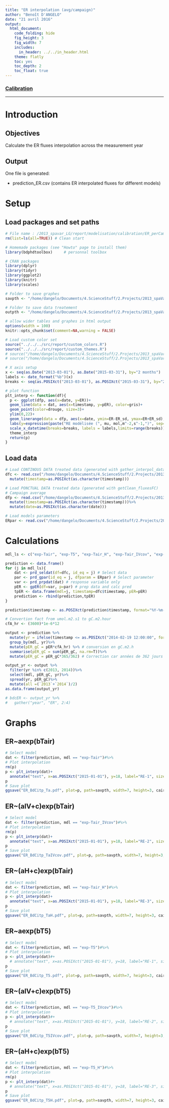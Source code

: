 ```yaml
---
title: "ER interpolation (avg/campaign)"
author: "Benoît D'ANGELO"
date: "21 avril 2016"
output:
  html_document:
    code_folding: hide
    fig_height: 3
    fig_width: 7
    includes:
      in_header: ../../in_header.html
    theme: flatly
    toc: yes
    toc_depth: 2
    toc_float: true
---
```


<h3><a href="../mod_toc.html"> Calibration </a></h3>
***

# Introduction

## Objectives

Calculate the ER fluxes interpolation across the measurement year

## Output

One file is generated:

* prediction_ER.csv (contains ER interpolated fluxes for different models)

# Setup

## Load packages and set paths

```r
# File name : /2013_spavar_LG/report/modelisation/calibration/ER_perCampaign_int.Rmd
rm(list=ls(all=TRUE)) # Clean start

# Homemade packages (see "Howto" page to install them)
library(bdphdtoolbox)     # personnal toolbox

# CRAN packages
library(dplyr)
library(tidyr)
library(ggplot2)
library(knitr)
library(scales)

# Folder to save graphes
savpth <- "/home/dangelo/Documents/4.ScienceStuff/2.Projects/2013_spaVar_LG/graphs/carbonbalance/ecosyst/interpolation"

# Folder to save data treatement
outpth <- "/home/dangelo/Documents/4.ScienceStuff/2.Projects/2013_spaVar_LG/data/processed"

# allow wider tables and graphes in html output
options(width = 100)
knitr::opts_chunk$set(comment=NA,warning = FALSE)

# Load custom color set
source("../../../src/report/custom_colors.R")
source("../../../src/report/custom_themes.R")
# source("/home/dangelo/Documents/4.ScienceStuff/2.Projects/2013_spaVar_LG/src/report/custom_colors.R")
# source("/home/dangelo/Documents/4.ScienceStuff/2.Projects/2013_spaVar_LG/src/report/custom_themes.R")
```

```r
# X axis setup
x <- seq(as.Date("2013-03-01"), as.Date("2015-03-31"), by="2 months")
labels <- date_format("%b")(x)
breaks <- seq(as.POSIXct("2013-03-01"), as.POSIXct("2015-03-31"), by="2 months")

# plot function
plt_interp <- function(df){
  p <- ggplot(dfp, aes(x=date, y=ER))+
  geom_line(data = dat, aes(x=timestamp, y=pER), color=gris)+
  geom_point(color=drouge, size=3)+
  ylim(0,22)+
  geom_linerange(data = dfp, aes(x=date, ymin=ER-ER_sd, ymax=ER+ER_sd), color=drouge)+
  labs(y=expression(paste("RE modélisée (", mu, mol,m^-2,s^-1,")", sep="")), x="2013-2014")+
  scale_x_datetime(breaks=breaks, labels = labels,limits=range(breaks))+
  theme_interp
  return(p)
}


```

## Load data

```r
# Load CONTINOUS DATA treated data (generated with gather_interpol_data.R)
dfc <- read.csv("/home/dangelo/Documents/4.ScienceStuff/2.Projects/2013_spaVar_LG/data/processed/env_var_interp.csv")%>%
  mutate(timestamp=as.POSIXct(as.character(timestamp)))
```

```r
# Load PONCTUAL DATA treated data (generated with getClean_fluxesFC)
# Campaign average
dfp <- read.csv("/home/dangelo/Documents/4.ScienceStuff/2.Projects/2013_spaVar_LG/data/processed/cl_fluxesFC_avg.csv")%>%
  mutate(timestamp=as.POSIXct(as.character(timestamp)))%>%
  mutate(date=as.POSIXct(as.character(date)))
```

```r
# Load models parameters
ERpar <- read.csv("/home/dangelo/Documents/4.ScienceStuff/2.Projects/2013_spaVar_LG/data/processed/ER_mdlpar.csv")
```

# Calculations
```r
mdl_ls <- c("exp-Tair", "exp-T5", "exp-Tair_H", "exp-Tair_IVcov", "exp-T5_H", "exp-T5_IVcov")

prediction <- data.frame()
for (j in mdl_ls){
    dat <- prd_seldat(df=dfc, id_eq = j) # Select data
    par <- prd_gpar(id_eq = j, dfparam = ERpar) # Select parameter
    var <- prd_prpdat(dat) # response variable only
    pER <- gpER(df=var, p=par) # prep data and calc pred
    tpER <- data.frame(mdl=j, timestamp=dfc$timestamp, pER=pER)
    prediction <- rbind(prediction,tpER)
}

prediction$timestamp <- as.POSIXct(prediction$timestamp, format="%Y-%m-%d %H:%M:%S")
```

```r
# Convertion fact from umol.m2.s1 to gC.m2.hour
cfA_hr <- (3600)*1e-6*12

output <- prediction %>%
  mutate(yr = ifelse(timestamp <= as.POSIXct("2014-02-19 12:00:00", format="%Y-%m-%d %H:%M:%S"), "2013", "2014"))%>%
  group_by(mdl, yr)%>%
  mutate(pER_gC = pER*cfA_hr) %>% # conversion en gC.m2.h
  summarise(pER_gC = sum(pER_gC, na.rm=T))%>%
  mutate(pER_gC = pER_gC*365/362) # Correction car années de 362 jours

output_yr <- output %>%
  filter(yr %in% c(2013, 2014))%>%
  select(mdl, pER_gC, yr)%>%
  spread(yr, pER_gC)%>%
  mutate(all =(`2013`+`2014`)/2)
as.data.frame(output_yr)

# bdcER <- output_yr %>%
#   gather("year", "ER", 2:4)

```

# Graphs {.tabset}

## ER~aexp(bTair)

```r
# Select model
dat <- filter(prediction, mdl == "exp-Tair")#%>%
# Plot interpolation
rm(p)
p <- plt_interp(dat)+
  annotate("text", x=as.POSIXct("2015-01-01"), y=18, label="RE-1", size=5)
p
# Save plot
ggsave("ER_BdCitp_Ta.pdf", plot=p, path=savpth, width=7, height=3, cairo_pdf)
```

## ER~(aIV+c)exp(bTair)

```r
# Select model
dat <- filter(prediction, mdl == "exp-Tair_IVcov")#%>%
# Plot interpolation
rm(p)
p <- plt_interp(dat)+
  annotate("text", x=as.POSIXct("2015-01-01"), y=18, label="RE-2", size=5)
p
# Save plot
ggsave("ER_BdCitp_TaIVcov.pdf", plot=p, path=savpth, width=7, height=3, cairo_pdf)
```

## ER~(aH+c)exp(bTair)

```r
# Select model
dat <- filter(prediction, mdl == "exp-Tair_H")#%>%
# Plot interpolation
p <- plt_interp(dat)+
  annotate("text", x=as.POSIXct("2015-01-01"), y=18, label="RE-3", size=5)
p
# Save plot
ggsave("ER_BdCitp_TaH.pdf", plot=p, path=savpth, width=7, height=3, cairo_pdf)
```

## ER~aexp(bT5)

```r
# Select model
dat <- filter(prediction, mdl == "exp-T5")#%>%
# Plot interpolation
p <- plt_interp(dat)#+
  # annotate("text", x=as.POSIXct("2015-01-01"), y=18, label="RE-1", size=5)
p
# Save plot
ggsave("ER_BdCitp_T5.pdf", plot=p, path=savpth, width=7, height=3, cairo_pdf)
```

## ER~(aIV+c)exp(bT5)

```r
# Select model
dat <- filter(prediction, mdl == "exp-T5_IVcov")#%>%
# Plot interpolation
p <- plt_interp(dat)#+
  # annotate("text", x=as.POSIXct("2015-01-01"), y=18, label="RE-2", size=5)
p
# Save plot
ggsave("ER_BdCitp_T5IVcov.pdf", plot=p, path=savpth, width=7, height=3, cairo_pdf)
```

## ER~(aH+c)exp(bT5)

```r
# Select model
dat <- filter(prediction, mdl == "exp-T5_H")#%>%
# Plot interpolation
rm(p)
p <- plt_interp(dat)#+
  # annotate("text", x=as.POSIXct("2015-01-01"), y=18, label="RE-3", size=5)
p
# Save plot
ggsave("ER_BdCitp_T5H.pdf", plot=p, path=savpth, width=7, height=3, cairo_pdf)
```
